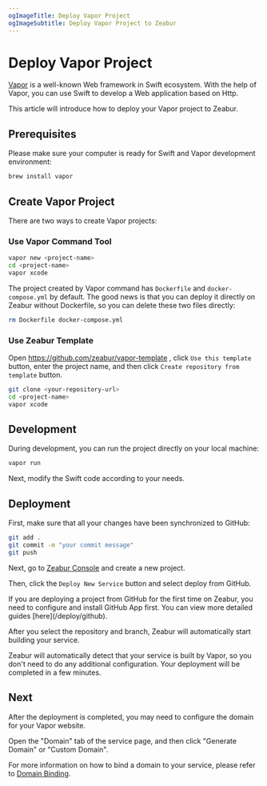 ```yaml
---
ogImageTitle: Deploy Vapor Project
ogImageSubtitle: Deploy Vapor Project to Zeabur
---
```


<WorkingInProgress />

# Deploy Vapor Project

[Vapor](https://vapor.codes) is a well-known Web framework in Swift ecosystem. With the help of Vapor, you can use Swift to develop a Web application based on Http.

This article will introduce how to deploy your Vapor project to Zeabur.

## Prerequisites

Please make sure your computer is ready for Swift and Vapor development environment:


```bash
brew install vapor
```

## Create Vapor Project

There are two ways to create Vapor projects:

### Use Vapor Command Tool

```bash
vapor new <project-name>
cd <project-name>
vapor xcode
```

The project created by Vapor command has `Dockerfile` and `docker-compose.yml` by default. The good news is that you can deploy it directly on Zeabur without Dockerfile, so you can delete these two files directly:

```bash
rm Dockerfile docker-compose.yml
```

### Use Zeabur Template

Open https://github.com/zeabur/vapor-template , click `Use this template` button, enter the project name, and then click `Create repository from template` button.

```bash
git clone <your-repository-url>
cd <project-name>
vapor xcode
```

## Development

During development, you can run the project directly on your local machine:

```bash
vapor run
```

Next, modify the Swift code according to your needs.

## Deployment

First, make sure that all your changes have been synchronized to GitHub:

```bash
git add .
git commit -m "your commit message"
git push
```

Next, go to [Zeabur Console](https://dash.zeabur.com) and create a new project.

Then, click the `Deploy New Service` button and select deploy from GitHub.

<Callout>
    If you are deploying a project from GitHub for the first time on Zeabur, you need to configure and install GitHub App first.
    You can view more detailed guides [here](/deploy/github).
</Callout>

After you select the repository and branch, Zeabur will automatically start building your service.

Zeabur will automatically detect that your service is built by Vapor, so you don't need to do any additional configuration. Your deployment will be completed in a few minutes.

## Next

After the deployment is completed, you may need to configure the domain for your Vapor website.

Open the "Domain" tab of the service page, and then click "Generate Domain" or "Custom Domain".

For more information on how to bind a domain to your service, please refer to [Domain Binding](/deploy/domain-binding).
